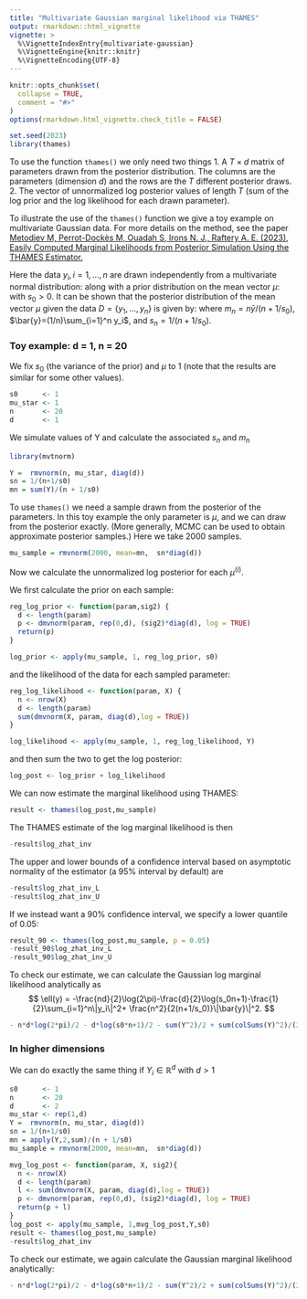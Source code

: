 ```yaml
---
title: "Multivariate Gaussian marginal likelihood via THAMES"
output: rmarkdown::html_vignette
vignette: >
  %\VignetteIndexEntry{multivariate-gaussian}
  %\VignetteEngine{knitr::knitr}
  %\VignetteEncoding{UTF-8}
---
```


```r
knitr::opts_chunk$set(
  collapse = TRUE,
  comment = "#>"
)
options(rmarkdown.html_vignette.check_title = FALSE)
```

```r
set.seed(2023)
library(thames)
```

To use the function `thames()` we only need two things 
  1. A $T\times d$ matrix of parameters drawn from the posterior distribution. The columns are the parameters (dimension $d$) and the rows are the $T$ different posterior draws.
  2. The vector of unnormalized log posterior values of length $T$ (sum of the log prior and the log likelihood for each drawn parameter).

To illustrate the use of the `thames()` function we give a toy example on multivariate Gaussian data. For more details on the method, see the paper
[Metodiev M, Perrot-Dockès M, Ouadah S, Irons N. J., Raftery A. E. (2023), Easily Computed Marginal Likelihoods from Posterior Simulation Using the THAMES Estimator.](https://arxiv.org/abs/2305.08952)

Here the data $y_i, i=1,\ldots,n$ are drawn independently
from a multivariate normal distribution:
\begin{eqnarray*}
y_i|\mu & \stackrel{\rm iid}{\sim} & {\rm MVN}_d(\mu,  I_d), \;\; i=1,\ldots, n,
\end{eqnarray*}
along with a prior distribution on the mean vector $\mu$:
\begin{equation*}
    p(\mu)= {\rm MVN}_d(\mu; 0_d, s_0 I_d),
\end{equation*}
with $s_0 > 0$. It can be shown that the posterior distribution of the mean vector $\mu$ given the data $D=\{y_1, \ldots, y_n\}$ is given by:
\begin{equation}\label{eq:postMultiGauss}
    p(\mu|D) = {\rm MVN}_d(\mu; m_n,s_n I_d),
\end{equation}
where $m_n=n\bar{y}/(n+1/s_0)$, $\bar{y}=(1/n)\sum_{i=1}^n y_i$, and $s_n=1/(n +1/s_0)$. 

### Toy example: d = 1, n = 20

We fix $s_0$ (the variance of the prior) and $\mu$ to 1 (note that the results are similar for some other values).

```r
s0      <- 1
mu_star <- 1
n       <- 20
d       <- 1
```

We simulate values of Y and calculate the associated $s_n$ and $m_n$

```r
library(mvtnorm)

Y =  rmvnorm(n, mu_star, diag(d))
sn = 1/(n+1/s0)
mn = sum(Y)/(n + 1/s0)
```


To use `thames()` we need  a sample drawn from the posterior of the parameters. In this toy example the only parameter is $\mu$, and we can draw from the posterior exactly. (More generally, MCMC can be used to obtain approximate posterior samples.) Here we take $2000$ samples.

```r
mu_sample = rmvnorm(2000, mean=mn,  sn*diag(d))
```

Now we calculate the unnormalized log posterior for each $\mu^{(i)}$.

We first calculate the prior on each sample: 

```r
reg_log_prior <- function(param,sig2) {
  d <- length(param)
  p <- dmvnorm(param, rep(0,d), (sig2)*diag(d), log = TRUE)
  return(p)
}

log_prior <- apply(mu_sample, 1, reg_log_prior, s0)
```

and the likelihood of the data for each sampled parameter: 

```r
reg_log_likelihood <- function(param, X) {
  n <- nrow(X)
  d <- length(param)
  sum(dmvnorm(X, param, diag(d),log = TRUE))
}

log_likelihood <- apply(mu_sample, 1, reg_log_likelihood, Y)
```


and then sum the two to get the log posterior:

```r
log_post <- log_prior + log_likelihood
```

We can now estimate the marginal likelihood using THAMES:

```r
result <- thames(log_post,mu_sample)
```


The THAMES estimate of the log marginal likelihood is then

```r
-result$log_zhat_inv
```

The upper and lower bounds of a confidence interval based on asymptotic normality of the estimator (a 95\% interval by default) are

```r
-result$log_zhat_inv_L 
-result$log_zhat_inv_U
```

If we instead want a 90\% confidence interval, we specify a lower quantile of $0.05$: 

```r
result_90 <- thames(log_post,mu_sample, p = 0.05)
-result_90$log_zhat_inv_L 
-result_90$log_zhat_inv_U
```

To check our estimate, we can calculate the Gaussian log marginal likelihood analytically as
$$
\ell(y) = -\frac{nd}{2}\log(2\pi)-\frac{d}{2}\log(s_0n+1)-\frac{1}{2}\sum_{i=1}^n\|y_i\|^2+ \frac{n^2}{2(n+1/s_0)}\|\bar{y}\|^2.
$$

```r
- n*d*log(2*pi)/2 - d*log(s0*n+1)/2 - sum(Y^2)/2 + sum(colSums(Y)^2)/(2*(n+1/s0))
```


### In higher dimensions

We can do exactly the same thing if $Y_i \in \mathbb{R}^d$ with $d>1$ 
```r
s0      <- 1
n       <- 20
d       <- 2
mu_star <- rep(1,d)
Y =  rmvnorm(n, mu_star, diag(d))
sn = 1/(n+1/s0)
mn = apply(Y,2,sum)/(n + 1/s0)
mu_sample = rmvnorm(2000, mean=mn,  sn*diag(d))

mvg_log_post <- function(param, X, sig2){
  n <- nrow(X)
  d <- length(param)
  l <- sum(dmvnorm(X, param, diag(d),log = TRUE))
  p <- dmvnorm(param, rep(0,d), (sig2)*diag(d), log = TRUE)
  return(p + l)
}
log_post <- apply(mu_sample, 1,mvg_log_post,Y,s0)
result <- thames(log_post,mu_sample)
-result$log_zhat_inv
```

To check our estimate, we again calculate the Gaussian marginal likelihood analytically:

```r
- n*d*log(2*pi)/2 - d*log(s0*n+1)/2 - sum(Y^2)/2 + sum(colSums(Y)^2)/(2*(n+1/s0))
```
